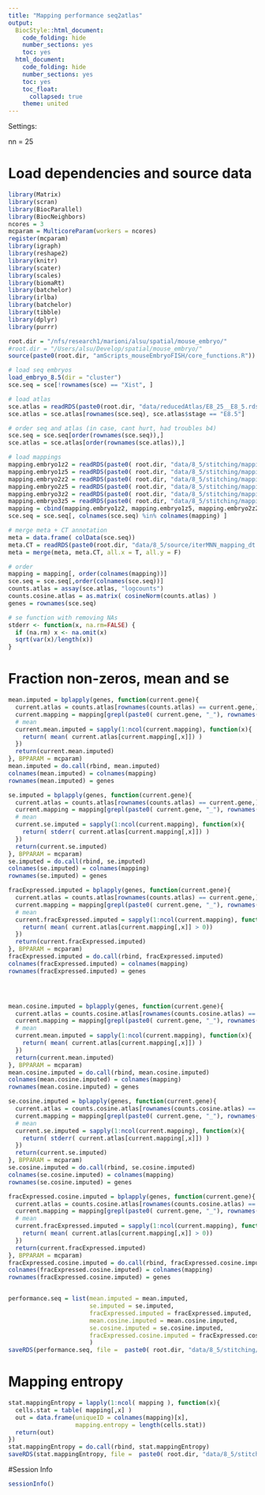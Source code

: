 ```yaml
---
title: "Mapping performance seq2atlas"
output:
  BiocStyle::html_document:
    code_folding: hide
    number_sections: yes
    toc: yes  
  html_document:
    code_folding: hide
    number_sections: yes
    toc: yes
    toc_float:
      collapsed: true
    theme: united
---
```


Settings:

nn = 25

# Load dependencies and source data

```r

library(Matrix)
library(scran)
library(BiocParallel)
library(BiocNeighbors)
ncores = 3
mcparam = MulticoreParam(workers = ncores)
register(mcparam)
library(igraph)
library(reshape2)
library(knitr)
library(scater)
library(scales)
library(biomaRt)
library(batchelor)
library(irlba)
library(batchelor)
library(tibble)
library(dplyr)
library(purrr)

root.dir = "/nfs/research1/marioni/alsu/spatial/mouse_embryo/"
#root.dir = "/Users/alsu/Develop/spatial/mouse_embryo/"
source(paste0(root.dir, "amScripts_mouseEmbryoFISH/core_functions.R"))

# load seq embryos
load_embryo_8.5(dir = "cluster")
sce.seq = sce[!rownames(sce) == "Xist", ]

# load atlas 
sce.atlas = readRDS(paste0(root.dir, "data/reducedAtlas/E8_25__E8_5.rds"))
sce.atlas = sce.atlas[rownames(sce.seq), sce.atlas$stage == "E8.5"]

# order seq and atlas (in case, cant hurt, had troubles b4)
sce.seq = sce.seq[order(rownames(sce.seq)),]
sce.atlas = sce.atlas[order(rownames(sce.atlas)),]

# load mappings
mapping.embryo1z2 = readRDS(paste0( root.dir, "data/8_5/stitching/mapping_seq2atlas_embryo1z2_libsize.rds"))
mapping.embryo1z5 = readRDS(paste0( root.dir, "data/8_5/stitching/mapping_seq2atlas_embryo1z5_libsize.rds"))
mapping.embryo2z2 = readRDS(paste0( root.dir, "data/8_5/stitching/mapping_seq2atlas_embryo2z2_libsize.rds"))
mapping.embryo2z5 = readRDS(paste0( root.dir, "data/8_5/stitching/mapping_seq2atlas_embryo2z5_libsize.rds"))
mapping.embryo3z2 = readRDS(paste0( root.dir, "data/8_5/stitching/mapping_seq2atlas_embryo3z2_libsize.rds"))
mapping.embryo3z5 = readRDS(paste0( root.dir, "data/8_5/stitching/mapping_seq2atlas_embryo3z5_libsize.rds"))
mapping = cbind(mapping.embryo1z2, mapping.embryo1z5, mapping.embryo2z2, mapping.embryo2z5, mapping.embryo3z2, mapping.embryo3z5)
sce.seq = sce.seq[, colnames(sce.seq) %in% colnames(mapping) ]

# merge meta + CT annotation
meta = data.frame( colData(sce.seq))
meta.CT = readRDS(paste0(root.dir, "data/8_5/source/iterMNN_mapping_dt.Rds"))
meta = merge(meta, meta.CT, all.x = T, all.y = F)

# order
mapping = mapping[, order(colnames(mapping))]
sce.seq = sce.seq[,order(colnames(sce.seq))]
counts.atlas = assay(sce.atlas, "logcounts")
counts.cosine.atlas = as.matrix( cosineNorm(counts.atlas) )
genes = rownames(sce.seq)

# se function with removing NAs
stderr <- function(x, na.rm=FALSE) {
  if (na.rm) x <- na.omit(x)
  sqrt(var(x)/length(x))
}


```


# Fraction non-zeros, mean and se

```r




mean.imputed = bplapply(genes, function(current.gene){
  current.atlas = counts.atlas[rownames(counts.atlas) == current.gene,]
  current.mapping = mapping[grepl(paste0( current.gene, "_"), rownames(mapping)),]
  # mean
  current.mean.imputed = sapply(1:ncol(current.mapping), function(x){
    return( mean( current.atlas[current.mapping[,x]]) )
  })
  return(current.mean.imputed)
}, BPPARAM = mcparam)
mean.imputed = do.call(rbind, mean.imputed)
colnames(mean.imputed) = colnames(mapping)
rownames(mean.imputed) = genes

se.imputed = bplapply(genes, function(current.gene){
  current.atlas = counts.atlas[rownames(counts.atlas) == current.gene,]
  current.mapping = mapping[grepl(paste0( current.gene, "_"), rownames(mapping)),]
  # mean
  current.se.imputed = sapply(1:ncol(current.mapping), function(x){
    return( stderr( current.atlas[current.mapping[,x]]) )
  })
  return(current.se.imputed)
}, BPPARAM = mcparam)
se.imputed = do.call(rbind, se.imputed)
colnames(se.imputed) = colnames(mapping)
rownames(se.imputed) = genes

fracExpressed.imputed = bplapply(genes, function(current.gene){
  current.atlas = counts.atlas[rownames(counts.atlas) == current.gene,]
  current.mapping = mapping[grepl(paste0( current.gene, "_"), rownames(mapping)),]
  # mean
  current.fracExpressed.imputed = sapply(1:ncol(current.mapping), function(x){
    return( mean( current.atlas[current.mapping[,x]] > 0))
  })
  return(current.fracExpressed.imputed)
}, BPPARAM = mcparam)
fracExpressed.imputed = do.call(rbind, fracExpressed.imputed)
colnames(fracExpressed.imputed) = colnames(mapping)
rownames(fracExpressed.imputed) = genes




mean.cosine.imputed = bplapply(genes, function(current.gene){
  current.atlas = counts.cosine.atlas[rownames(counts.cosine.atlas) == current.gene,]
  current.mapping = mapping[grepl(paste0( current.gene, "_"), rownames(mapping)),]
  # mean
  current.mean.imputed = sapply(1:ncol(current.mapping), function(x){
    return( mean( current.atlas[current.mapping[,x]]) )
  })
  return(current.mean.imputed)
}, BPPARAM = mcparam)
mean.cosine.imputed = do.call(rbind, mean.cosine.imputed)
colnames(mean.cosine.imputed) = colnames(mapping)
rownames(mean.cosine.imputed) = genes

se.cosine.imputed = bplapply(genes, function(current.gene){
  current.atlas = counts.cosine.atlas[rownames(counts.cosine.atlas) == current.gene,]
  current.mapping = mapping[grepl(paste0( current.gene, "_"), rownames(mapping)),]
  # mean
  current.se.imputed = sapply(1:ncol(current.mapping), function(x){
    return( stderr( current.atlas[current.mapping[,x]]) )
  })
  return(current.se.imputed)
}, BPPARAM = mcparam)
se.cosine.imputed = do.call(rbind, se.cosine.imputed)
colnames(se.cosine.imputed) = colnames(mapping)
rownames(se.cosine.imputed) = genes

fracExpressed.cosine.imputed = bplapply(genes, function(current.gene){
  current.atlas = counts.cosine.atlas[rownames(counts.cosine.atlas) == current.gene,]
  current.mapping = mapping[grepl(paste0( current.gene, "_"), rownames(mapping)),]
  # mean
  current.fracExpressed.imputed = sapply(1:ncol(current.mapping), function(x){
    return( mean( current.atlas[current.mapping[,x]] > 0))
  })
  return(current.fracExpressed.imputed)
}, BPPARAM = mcparam)
fracExpressed.cosine.imputed = do.call(rbind, fracExpressed.cosine.imputed)
colnames(fracExpressed.cosine.imputed) = colnames(mapping)
rownames(fracExpressed.cosine.imputed) = genes


performance.seq = list(mean.imputed = mean.imputed,
                       se.imputed = se.imputed,
                       fracExpressed.imputed = fracExpressed.imputed,
                       mean.cosine.imputed = mean.cosine.imputed,
                       se.cosine.imputed = se.cosine.imputed,
                       fracExpressed.cosine.imputed = fracExpressed.cosine.imputed
                       )
saveRDS(performance.seq, file =  paste0( root.dir, "data/8_5/stitching/performance_seq2atlas.rds"))


```

# Mapping entropy

```r

stat.mappingEntropy = lapply(1:ncol( mapping ), function(x){
  cells.stat = table( mapping[,x] )
  out = data.frame(uniqueID = colnames(mapping)[x],
                   mapping.entropy = length(cells.stat))
  return(out)
})
stat.mappingEntropy = do.call(rbind, stat.mappingEntropy)
saveRDS(stat.mappingEntropy, file =  paste0( root.dir, "data/8_5/stitching/mappingEntropy_seq2atlas.rds"))


```



#Session Info

```r

sessionInfo()

```
